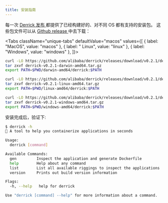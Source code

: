 ```yaml
---
title: 安装指南
---
```




每一次 <a href="https://github.com/alibaba/derrick/releases">Derrick 发布 </a> 都提供了已经构建好的、对不同 OS 都有支持的安装包。
这些包文件可以从 <a href="https://github.com/alibaba/derrick/releases"> Github release </a> 中去下载：

<Tabs
  className="unique-tabs"
  defaultValue="macos"
  values={[
    { label: "MacOS", value: "macos" },
    { label: " Linux", value: "linux" },
    { label: "Windows", value: "windows" },
  ]}>

  <TabItem value="macos">

  ```bash
  curl -LO https://github.com/alibaba/derrick/releases/download/v0.2.1/derrick-v0.2.1-darwin-amd64.tar.gz
  tar zxvf derrick-v0.2.1-darwin-amd64.tar.gz
  export PATH=$PWD/darwin-amd64/derrick:$PATH
  ```

  </TabItem>

  <TabItem value="linux">

  ```bash
  curl -LO https://github.com/alibaba/derrick/releases/download/v0.2.1/derrick-v0.2.1-linux-amd64.tar.gz
  tar zxvf derrick-v0.2.1-linux-amd64.tar.gz
  export PATH=$PWD/linux-amd64/derrick:$PATH
  ```

  </TabItem>

  <TabItem value="windows">

  ```bash
  curl -LO https://github.com/alibaba/derrick/releases/download/v0.2.1/derrick-v0.2.1-windows-amd64.tar.gz
  tar zxvf derrick-v0.2.1-windows-amd64.tar.gz
  export PATH=$PWD/windows-amd64/derrick:$PATH
  ```

  </TabItem>
</Tabs>

安装完成后，验证下:

```bash
$ derrick -h
🐳 A tool to help you containerize applications in seconds

Usage:
  derrick [command]

Available Commands:
  gen         Inspect the application and generate Dockerfile
  help        Help about any command
  list        List all available riggings to inspect the applications
  version     Prints out build version information

Flags:
  -h, --help   help for derrick

Use "derrick [command] --help" for more information about a command.
```
